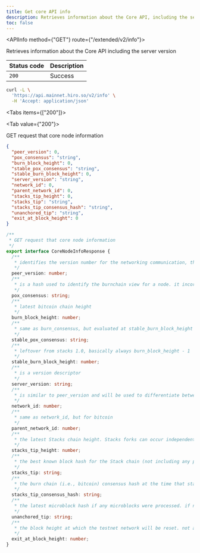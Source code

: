 ```yaml
---
title: Get core API info
description: Retrieves information about the Core API, including the server version.
toc: false
---
```



<Root>

<API>

<APIInfo method={"GET"} route={"/extended/v2/info"}>

Retrieves information about the Core API including the server version

| Status code | Description |
| :---------- | :---------- |
| `200`       | Success     |

</APIInfo>

<APIExample>

```bash title="Terminal"
curl -L \
  'https://api.mainnet.hiro.so/v2/info' \
  -H 'Accept: application/json'
```

<Tabs items={["200"]}>

<Tab value={"200"}>

GET request that core node information

```json title="Example response"
{
  "peer_version": 0,
  "pox_consensus": "string",
  "burn_block_height": 0,
  "stable_pox_consensus": "string",
  "stable_burn_block_height": 0,
  "server_version": "string",
  "network_id": 0,
  "parent_network_id": 0,
  "stacks_tip_height": 0,
  "stacks_tip": "string",
  "stacks_tip_consensus_hash": "string",
  "unanchored_tip": "string",
  "exit_at_block_height": 0
}
```

<Accordions>

<Accordion title="Schema">

```ts
/**
 * GET request that core node information
 */
export interface CoreNodeInfoResponse {
  /**
   * identifies the version number for the networking communication, this should not change while a node is running, and will only change if there's an upgrade
   */
  peer_version: number;
  /**
   * is a hash used to identify the burnchain view for a node. it incorporates bitcoin chain information and PoX information. nodes that disagree on this value will appear to each other as forks. this value will change after every block
   */
  pox_consensus: string;
  /**
   * latest bitcoin chain height
   */
  burn_block_height: number;
  /**
   * same as burn_consensus, but evaluated at stable_burn_block_height
   */
  stable_pox_consensus: string;
  /**
   * leftover from stacks 1.0, basically always burn_block_height - 1
   */
  stable_burn_block_height: number;
  /**
   * is a version descriptor
   */
  server_version: string;
  /**
   * is similar to peer_version and will be used to differentiate between different testnets. this value will be different between mainnet and testnet. once launched, this value will not change
   */
  network_id: number;
  /**
   * same as network_id, but for bitcoin
   */
  parent_network_id: number;
  /**
   * the latest Stacks chain height. Stacks forks can occur independent of the Bitcoin chain, that height doesn't increase 1-to-1 with the Bitcoin height
   */
  stacks_tip_height: number;
  /**
   * the best known block hash for the Stack chain (not including any pending microblocks)
   */
  stacks_tip: string;
  /**
   * the burn chain (i.e., bitcoin) consensus hash at the time that stacks_tip was mined
   */
  stacks_tip_consensus_hash: string;
  /**
   * the latest microblock hash if any microblocks were processed. if no microblock has been processed for the current block, a 000.., hex array is returned
   */
  unanchored_tip: string;
  /**
   * the block height at which the testnet network will be reset. not applicable for mainnet
   */
  exit_at_block_height: number;
}

```

</Accordion>

</Accordions>

</Tab>

</Tabs>

</APIExample>

</API>

</Root>
